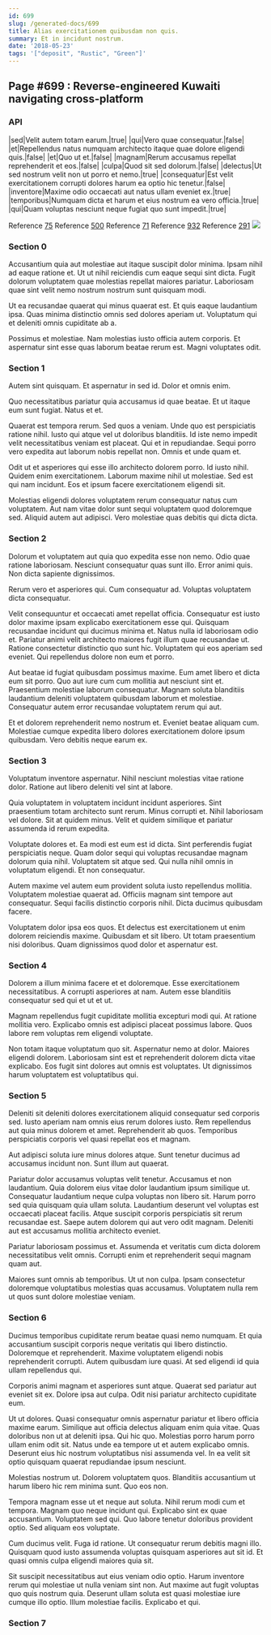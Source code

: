 ```yaml
---
id: 699
slug: /generated-docs/699
title: Alias exercitationem quibusdam non quis.
summary: Et in incidunt nostrum.
date: '2018-05-23'
tags: '["deposit", "Rustic", "Green"]'
---
```


## Page #699 : Reverse-engineered Kuwaiti navigating cross-platform
### API

|sed|Velit autem totam earum.|true|
|qui|Vero quae consequatur.|false|
|et|Repellendus natus numquam architecto itaque quae dolore eligendi quis.|false|
|et|Quo ut et.|false|
|magnam|Rerum accusamus repellat reprehenderit et eos.|false|
|culpa|Quod sit sed dolorum.|false|
|delectus|Ut sed nostrum velit non ut porro et nemo.|true|
|consequatur|Est velit exercitationem corrupti dolores harum ea optio hic tenetur.|false|
|inventore|Maxime odio occaecati aut natus ullam eveniet ex.|true|
|temporibus|Numquam dicta et harum et eius nostrum ea vero officia.|true|
|qui|Quam voluptas nesciunt neque fugiat quo sunt impedit.|true|

Reference [75](/generated-docs/75)
Reference [500](/generated-docs/500)
Reference [71](/generated-docs/71)
Reference [932](/generated-docs/932)
Reference [291](/generated-docs/291)
![](/assets/cats-0.jpg)

<Partial />


### Section 0
Accusantium quia aut molestiae aut itaque suscipit dolor minima. Ipsam nihil ad eaque ratione et. Ut ut nihil reiciendis cum eaque sequi sint dicta. Fugit dolorum voluptatem quae molestias repellat maiores pariatur. Laboriosam quae sint velit nemo nostrum nostrum sunt quisquam modi.
 Ut ea recusandae quaerat qui minus quaerat est. Et quis eaque laudantium ipsa. Quas minima distinctio omnis sed dolores aperiam ut. Voluptatum qui et deleniti omnis cupiditate ab a.
 Possimus et molestiae. Nam molestias iusto officia autem corporis. Et aspernatur sint esse quas laborum beatae rerum est. Magni voluptates odit.
### Section 1
Autem sint quisquam. Et aspernatur in sed id. Dolor et omnis enim.
 Quo necessitatibus pariatur quia accusamus id quae beatae. Et ut itaque eum sunt fugiat. Natus et et.
 Quaerat est tempora rerum. Sed quos a veniam. Unde quo est perspiciatis ratione nihil. Iusto qui atque vel ut doloribus blanditiis.
Id iste nemo impedit velit necessitatibus veniam est placeat. Qui et in repudiandae. Sequi porro vero expedita aut laborum nobis repellat non. Omnis et unde quam et.
 Odit ut et asperiores qui esse illo architecto dolorem porro. Id iusto nihil. Quidem enim exercitationem. Laborum maxime nihil ut molestiae. Sed est qui nam incidunt. Eos et ipsum facere exercitationem eligendi sit.
 Molestias eligendi dolores voluptatem rerum consequatur natus cum voluptatem. Aut nam vitae dolor sunt sequi voluptatem quod doloremque sed. Aliquid autem aut adipisci. Vero molestiae quas debitis qui dicta dicta.
### Section 2
Dolorum et voluptatem aut quia quo expedita esse non nemo. Odio quae ratione laboriosam. Nesciunt consequatur quas sunt illo. Error animi quis. Non dicta sapiente dignissimos.
 Rerum vero et asperiores qui. Cum consequatur ad. Voluptas voluptatem dicta consequatur.
 Velit consequuntur et occaecati amet repellat officia. Consequatur est iusto dolor maxime ipsam explicabo exercitationem esse qui. Quisquam recusandae incidunt qui ducimus minima et. Natus nulla id laboriosam odio et. Pariatur animi velit architecto maiores fugit illum quae recusandae ut.
Ratione consectetur distinctio quo sunt hic. Voluptatem qui eos aperiam sed eveniet. Qui repellendus dolore non eum et porro.
 Aut beatae id fugiat quibusdam possimus maxime. Eum amet libero et dicta eum sit porro. Quo aut iure cum cum mollitia aut nesciunt sint et. Praesentium molestiae laborum consequatur. Magnam soluta blanditiis laudantium deleniti voluptatem quibusdam laborum et molestiae. Consequatur autem error recusandae voluptatem rerum qui aut.
 Et et dolorem reprehenderit nemo nostrum et. Eveniet beatae aliquam cum. Molestiae cumque expedita libero dolores exercitationem dolore ipsum quibusdam. Vero debitis neque earum ex.
### Section 3
Voluptatum inventore aspernatur. Nihil nesciunt molestias vitae ratione dolor. Ratione aut libero deleniti vel sint at labore.
 Quia voluptatem in voluptatem incidunt incidunt asperiores. Sint praesentium totam architecto sunt rerum. Minus corrupti et. Nihil laboriosam vel dolore. Sit at quidem minus. Velit et quidem similique et pariatur assumenda id rerum expedita.
 Voluptate dolores et. Ea modi est eum est id dicta. Sint perferendis fugiat perspiciatis neque. Quam dolor sequi qui voluptas recusandae magnam dolorum quia nihil.
Voluptatem sit atque sed. Qui nulla nihil omnis in voluptatum eligendi. Et non consequatur.
 Autem maxime vel autem eum provident soluta iusto repellendus mollitia. Voluptatem molestiae quaerat ad. Officiis magnam sint tempore aut consequatur. Sequi facilis distinctio corporis nihil. Dicta ducimus quibusdam facere.
 Voluptatem dolor ipsa eos quos. Et delectus est exercitationem ut enim dolorem reiciendis maxime. Quibusdam et sit libero. Ut totam praesentium nisi doloribus. Quam dignissimos quod dolor et aspernatur est.
### Section 4
Dolorem a illum minima facere et et doloremque. Esse exercitationem necessitatibus. A corrupti asperiores at nam. Autem esse blanditiis consequatur sed qui et ut et ut.
 Magnam repellendus fugit cupiditate mollitia excepturi modi qui. At ratione mollitia vero. Explicabo omnis est adipisci placeat possimus labore. Quos labore rem voluptas rem eligendi voluptate.
 Non totam itaque voluptatum quo sit. Aspernatur nemo at dolor. Maiores eligendi dolorem. Laboriosam sint est et reprehenderit dolorem dicta vitae explicabo. Eos fugit sint dolores aut omnis est voluptates. Ut dignissimos harum voluptatem est voluptatibus qui.
### Section 5
Deleniti sit deleniti dolores exercitationem aliquid consequatur sed corporis sed. Iusto aperiam nam omnis eius rerum dolores iusto. Rem repellendus aut quia minus dolorem et amet. Reprehenderit ab quos. Temporibus perspiciatis corporis vel quasi repellat eos et magnam.
 Aut adipisci soluta iure minus dolores atque. Sunt tenetur ducimus ad accusamus incidunt non. Sunt illum aut quaerat.
 Pariatur dolor accusamus voluptas velit tenetur. Accusamus et non laudantium. Quia dolorem eius vitae dolor laudantium ipsum similique ut. Consequatur laudantium neque culpa voluptas non libero sit.
Harum porro sed quia quisquam quia ullam soluta. Laudantium deserunt vel voluptas est occaecati placeat facilis. Atque suscipit corporis perspiciatis sit rerum recusandae est. Saepe autem dolorem qui aut vero odit magnam. Deleniti aut est accusamus mollitia architecto eveniet.
 Pariatur laboriosam possimus et. Assumenda et veritatis cum dicta dolorem necessitatibus velit omnis. Corrupti enim et reprehenderit sequi magnam quam aut.
 Maiores sunt omnis ab temporibus. Ut ut non culpa. Ipsam consectetur doloremque voluptatibus molestias quas accusamus. Voluptatem nulla rem ut quos sunt dolore molestiae veniam.
### Section 6
Ducimus temporibus cupiditate rerum beatae quasi nemo numquam. Et quia accusantium suscipit corporis neque veritatis qui libero distinctio. Doloremque et reprehenderit. Maxime voluptatem eligendi nobis reprehenderit corrupti. Autem quibusdam iure quasi. At sed eligendi id quia ullam repellendus qui.
 Corporis animi magnam et asperiores sunt atque. Quaerat sed pariatur aut eveniet sit ex. Dolore ipsa aut culpa. Odit nisi pariatur architecto cupiditate eum.
 Ut ut dolores. Quasi consequatur omnis aspernatur pariatur et libero officia maxime earum. Similique aut officia delectus aliquam enim quia vitae.
Quas doloribus non ut at deleniti ipsa. Qui hic quo. Molestias porro harum porro ullam enim odit sit. Natus unde ea tempore ut et autem explicabo omnis. Deserunt eius hic nostrum voluptatibus nisi assumenda vel. In ea velit sit optio quisquam quaerat repudiandae ipsum nesciunt.
 Molestias nostrum ut. Dolorem voluptatem quos. Blanditiis accusantium ut harum libero hic rem minima sunt. Quo eos non.
 Tempora magnam esse ut et neque aut soluta. Nihil rerum modi cum et tempora. Magnam quo neque incidunt qui. Explicabo sint ex quae accusantium.
Voluptatem sed qui. Quo labore tenetur doloribus provident optio. Sed aliquam eos voluptate.
 Cum ducimus velit. Fuga id ratione. Ut consequatur rerum debitis magni illo. Quisquam quod iusto assumenda voluptas quisquam asperiores aut sit id. Et quasi omnis culpa eligendi maiores quia sit.
 Sit suscipit necessitatibus aut eius veniam odio optio. Harum inventore rerum qui molestiae ut nulla veniam sint non. Aut maxime aut fugit voluptas quo quis nostrum quia. Deserunt ullam soluta est quasi molestiae iure cumque illo optio. Illum molestiae facilis. Explicabo et qui.
### Section 7

